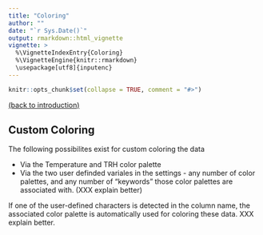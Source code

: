 ```yaml
---
title: "Coloring"
author: ""
date: "`r Sys.Date()`"
output: rmarkdown::html_vignette
vignette: >
  %\VignetteIndexEntry{Coloring}
  %\VignetteEngine{knitr::rmarkdown}
  \usepackage[utf8]{inputenc}  
---
```


```r
knitr::opts_chunk$set(collapse = TRUE, comment = "#>")
```

[(back to introduction)](introduction.html)

## Custom Coloring
The following possibilites exist for custom coloring the data

  - Via the Temperature and TRH color palette
  - Via the two user definded variales in the settings - any number of color palettes, and any number of "keywords" those color palettes are associated with. (XXX explain better)
  
  If one of the user-defined characters is detected in the column name, the associated color palette is automatically used for coloring these data.
  XXX explain better.
